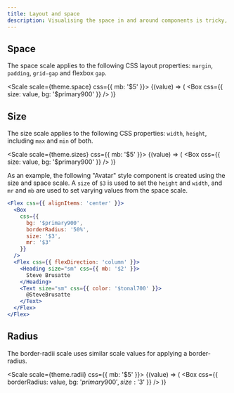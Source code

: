 ```yaml
---
title: Layout and space
description: Visualising the space in and around components is tricky, this page aims to demonstrate the levels of spacing that can be applied through our space and size scale
---
```


## Space

The space scale applies to the following CSS layout properties: `margin`, `padding`, `grid-gap` and flexbox `gap`.

<Scale scale={theme.space} css={{ mb: '$5' }}>
  {(value) => (
    <Box
      css={{
        size: value,
        bg: '$primary900'
      }}
    />
  )}
</Scale>

## Size

The size scale applies to the following CSS properties: `width`, `height`, including `max` and `min` of both.

<Scale scale={theme.sizes} css={{ mb: '$5' }}>
  {(value) => (
    <Box
      css={{
        size: value,
        bg: '$primary900'
      }}
    />
  )}
</Scale>

As an example, the following "Avatar" style component is created using the size and space scale. A `size` of `$3` is used to set the `height` and `width`, and `mr` and `mb` are used to set varying values from the space scale.

```jsx preview
<Flex css={{ alignItems: 'center' }}>
  <Box
    css={{
      bg: '$primary900',
      borderRadius: '50%',
      size: '$3',
      mr: '$3'
    }}
  />
  <Flex css={{ flexDirection: 'column' }}>
    <Heading size="sm" css={{ mb: '$2' }}>
      Steve Brusatte
    </Heading>
    <Text size="sm" css={{ color: '$tonal700' }}>
      @SteveBrusatte
    </Text>
  </Flex>
</Flex>
```

## Radius

The border-radii scale uses similar scale values for applying a border-radius.

<Scale scale={theme.radii} css={{ mb: '$5' }}>
  {(value) => (
    <Box
      css={{
        borderRadius: value,
        bg: '$primary900',
        size: '$3'
      }}
    />
  )}
</Scale>
